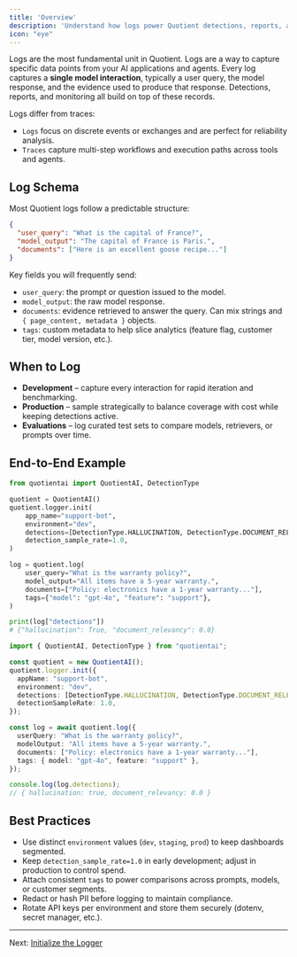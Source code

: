 ```yaml
---
title: 'Overview'
description: 'Understand how logs power Quotient detections, reports, and analytics.'
icon: "eye"
---
```


Logs are the most fundamental unit in Quotient. Logs are a way to capture specific data points from your AI applications and agents.
Every log captures a **single model interaction**, typically a user query, the model response, and the evidence used to produce that response. Detections, reports, and monitoring all build on top of these records.

Logs differ from traces:
- `Logs` focus on discrete events or exchanges and are perfect for reliability analysis.
- `Traces` capture multi-step workflows and execution paths across tools and agents.

## Log Schema

Most Quotient logs follow a predictable structure:

```json
{
  "user_query": "What is the capital of France?",
  "model_output": "The capital of France is Paris.",
  "documents": ["Here is an excellent goose recipe..."]
}
```

Key fields you will frequently send:

* `user_query`: the prompt or question issued to the model.
* `model_output`: the raw model response.
* `documents`: evidence retrieved to answer the query. Can mix strings and `{ page_content, metadata }` objects.
* `tags`: custom metadata to help slice analytics (feature flag, customer tier, model version, etc.).

## When to Log

* **Development** – capture every interaction for rapid iteration and benchmarking.
* **Production** – sample strategically to balance coverage with cost while keeping detections active.
* **Evaluations** – log curated test sets to compare models, retrievers, or prompts over time.

## End-to-End Example

<CodeGroup>

```python logging.py
from quotientai import QuotientAI, DetectionType

quotient = QuotientAI()
quotient.logger.init(
    app_name="support-bot",
    environment="dev",
    detections=[DetectionType.HALLUCINATION, DetectionType.DOCUMENT_RELEVANCY],
    detection_sample_rate=1.0,
)

log = quotient.log(
    user_query="What is the warranty policy?",
    model_output="All items have a 5-year warranty.",
    documents=["Policy: electronics have a 1-year warranty..."],
    tags={"model": "gpt-4o", "feature": "support"},
)

print(log["detections"])
# {"hallucination": True, "document_relevancy": 0.0}
```

```typescript logging.ts
import { QuotientAI, DetectionType } from "quotientai";

const quotient = new QuotientAI();
quotient.logger.init({
  appName: "support-bot",
  environment: "dev",
  detections: [DetectionType.HALLUCINATION, DetectionType.DOCUMENT_RELEVANCY],
  detectionSampleRate: 1.0,
});

const log = await quotient.log({
  userQuery: "What is the warranty policy?",
  modelOutput: "All items have a 5-year warranty.",
  documents: ["Policy: electronics have a 1-year warranty..."],
  tags: { model: "gpt-4o", feature: "support" },
});

console.log(log.detections);
// { hallucination: true, document_relevancy: 0.0 }
```

</CodeGroup>

## Best Practices

* Use distinct `environment` values (`dev`, `staging`, `prod`) to keep dashboards segmented.
* Keep `detection_sample_rate=1.0` in early development; adjust in production to control spend.
* Attach consistent `tags` to power comparisons across prompts, models, or customer segments.
* Redact or hash PII before logging to maintain compliance.
* Rotate API keys per environment and store them securely (dotenv, secret manager, etc.).

---

Next: [Initialize the Logger](./initialize-logger)
